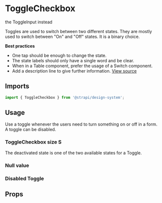 


<Meta of={ToggleCheckboxStories} />

# ToggleCheckbox

<DeprecationNotice href="/?path=/story/design-system-components-toggleinput--base">
  the ToggleInput instead
</DeprecationNotice>

Toggles are used to switch between two different states. They are mostly used to switch between "On" and "Off" states.
It is a binary choice.

**Best practices**

- One tap should be enough to change the state.
- The state labels should only have a single word and be clear.
- When in a Table component, prefer the usage of a Switch component.
- Add a description line to give further information.
  [View source](https://github.com/strapi/design-system/tree/main/packages/strapi-design-system/src/ToggleCheckbox)

## Imports

```js
import { ToggleCheckbox } from '@strapi/design-system';
```

## Usage

Use a toggle whenever the users need to turn something on or off in a form. A toggle can be disabled.

<Canvas of={ToggleCheckboxStories.Base} />

### ToggleCheckbox size S

The deactivated state is one of the two available states for a Toggle.

<Canvas of={ToggleCheckboxStories.SizeS} />

### Null value

<Canvas of={ToggleCheckboxStories.NullValue} />

### Disabled Toggle

<Canvas of={ToggleCheckboxStories.Disabled} />

## Props

<ArgsTable of={ToggleCheckbox} />
